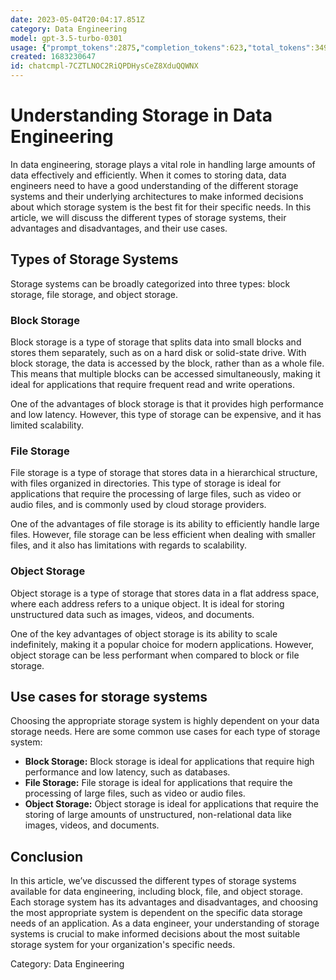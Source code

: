 ```yaml
---
date: 2023-05-04T20:04:17.851Z
category: Data Engineering
model: gpt-3.5-turbo-0301
usage: {"prompt_tokens":2875,"completion_tokens":623,"total_tokens":3498}
created: 1683230647
id: chatcmpl-7CZTLNOC2RiQPDHysCeZ8XduQQWNX
---
```


# Understanding Storage in Data Engineering

In data engineering, storage plays a vital role in handling large amounts of data effectively and efficiently. When it comes to storing data, data engineers need to have a good understanding of the different storage systems and their underlying architectures to make informed decisions about which storage system is the best fit for their specific needs. In this article, we will discuss the different types of storage systems, their advantages and disadvantages, and their use cases.

## Types of Storage Systems

Storage systems can be broadly categorized into three types: block storage, file storage, and object storage. 

### Block Storage

Block storage is a type of storage that splits data into small blocks and stores them separately, such as on a hard disk or solid-state drive. With block storage, the data is accessed by the block, rather than as a whole file. This means that multiple blocks can be accessed simultaneously, making it ideal for applications that require frequent read and write operations. 

One of the advantages of block storage is that it provides high performance and low latency. However, this type of storage can be expensive, and it has limited scalability. 

### File Storage

File storage is a type of storage that stores data in a hierarchical structure, with files organized in directories. This type of storage is ideal for applications that require the processing of large files, such as video or audio files, and is commonly used by cloud storage providers.

One of the advantages of file storage is its ability to efficiently handle large files. However, file storage can be less efficient when dealing with smaller files, and it also has limitations with regards to scalability.

### Object Storage

Object storage is a type of storage that stores data in a flat address space, where each address refers to a unique object. It is ideal for storing unstructured data such as images, videos, and documents. 

One of the key advantages of object storage is its ability to scale indefinitely, making it a popular choice for modern applications. However, object storage can be less performant when compared to block or file storage. 

## Use cases for storage systems

Choosing the appropriate storage system is highly dependent on your data storage needs. Here are some common use cases for each type of storage system:

- **Block Storage:** Block storage is ideal for applications that require high performance and low latency, such as databases. 
- **File Storage:** File storage is ideal for applications that require the processing of large files, such as video or audio files. 
- **Object Storage:** Object storage is ideal for applications that require the storing of large amounts of unstructured, non-relational data like images, videos, and documents.

## Conclusion 

In this article, we’ve discussed the different types of storage systems available for data engineering, including block, file, and object storage. Each storage system has its advantages and disadvantages, and choosing the most appropriate system is dependent on the specific data storage needs of an application. As a data engineer, your understanding of storage systems is crucial to make informed decisions about the most suitable storage system for your organization's specific needs.

Category: Data Engineering